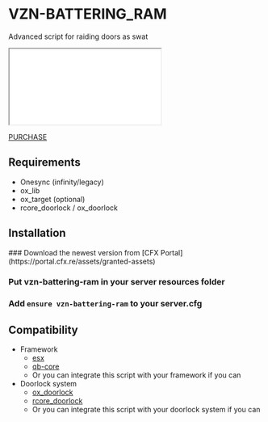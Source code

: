 
# VZN-BATTERING_RAM

Advanced script for raiding doors as swat

<iframe
    className="aspect-video w-full"
    src={"https://www.youtube.com/embed/TODO"}
    title="VZN Battering ram preview"
    allow="accelerometer; autoplay; clipboard-write; encrypted-media; gyroscope; picture-in-picture"
></iframe>

[PURCHASE](https://vzn-scripts.tebex.io/package/6846560)

## Requirements

-   Onesync (infinity/legacy)
-   ox_lib
-   ox_target (optional)
-   rcore_doorlock / ox_doorlock

## Installation

<Steps>
### Download the newest version from [CFX Portal](https://portal.cfx.re/assets/granted-assets)

### Put vzn-battering-ram in your server resources folder

### Add `ensure vzn-battering-ram` to your server.cfg

</Steps>

## Compatibility

-   Framework
    -   [esx](https://github.com/esx-framework/esx_core)
    -   [qb-core](https://github.com/qbcore-framework/qb-core)
    -   Or you can integrate this script with your framework if you can
-   Doorlock system
    -   [ox_doorlock](https://github.com/CommunityOx/ox_doorlock)
    -   [rcore_doorlock](https://store.rcore.cz/package/6525656)
    -   Or you can integrate this script with your doorlock system if you can
